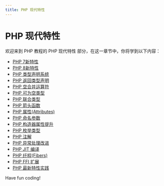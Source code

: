 ```yaml
---
title: PHP 现代特性
---
```


# PHP 现代特性

欢迎来到 PHP 教程的 PHP 现代特性 部分，在这一章节中，你将学到以下内容：

- [PHP 7新特性](./0-php7-new-features.mdx)
- [PHP 8新特性](./1-php8-new-features.mdx)
- [PHP 类型声明系统](./2-php-type-declaration-system.mdx)
- [PHP 返回类型声明](./3-php-return-type-declaration.mdx)
- [PHP 空合并运算符](./4-php-null-coalescing-operator.mdx)
- [PHP 可为空类型](./5-php-nullable-type.mdx)
- [PHP 联合类型](./6-php-union-type.mdx)
- [PHP 箭头函数](./7-php-arrow-function.mdx)
- [PHP 属性(Attributes)](./8-php-attributes.mdx)
- [PHP 命名参数](./9-php-named-parameters.mdx)
- [PHP 构造器属性提升](./10-php-constructor-property-promotion.mdx)
- [PHP 枚举类型](./11-php-enumeration-type.mdx)
- [PHP 注解](./12-php-annotations.mdx)
- [PHP 异常处理改进](./13-php-exception-handling-improvements.mdx)
- [PHP JIT 编译](./14-php-jit-compilation.mdx)
- [PHP 纤程(Fibers)](./15-php-fibers.mdx)
- [PHP FFI 扩展](./16-php-ffi-extension.mdx)
- [PHP 最新特性实践](./17-php-latest-features-practice.mdx)

Have fun coding!